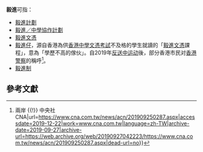 '''毅進'''可指： 
* [[毅進計劃|毅進計劃]]
* [[毅進／中學協作計劃|毅進／中學協作計劃]]
* [[毅進文憑|毅進文憑]]
* [[毅進仔|毅進仔]]，源自香港為供[[香港中學文憑考試|香港中學文憑考試]]不及格的學生就讀的「[[毅進文憑|毅進文憑]]課程」，意為「學歷不高的傢伙」。自2019年[[反送中运动|反送中运动]]後，部分香港市民对[[香港警察|香港警察]]的稱呼<ref>{{Cite web|title=港警又稱毅進仔 屈穎研暗藏學歷歧視對立 {{!}} 兩岸 {{!}} 中央社 CNA|url=https://www.cna.com.tw/news/acn/201909250287.aspx|accessdate=2019-12-22|work=www.cna.com.tw|language=zh-TW|archive-date=2019-09-27|archive-url=https://web.archive.org/web/20190927042223/https://www.cna.com.tw/news/acn/201909250287.aspx|dead-url=no}}</ref>。
* [[毅進制|毅進制]]

==參考文獻==
{{reflist}}
{{disambig|cat=二字消歧義}}